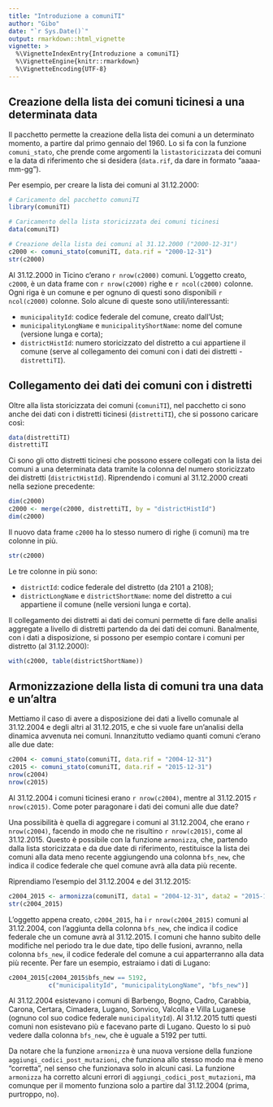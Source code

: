 ```yaml
---
title: "Introduzione a comuniTI"
author: "Gibo"
date: "`r Sys.Date()`"
output: rmarkdown::html_vignette
vignette: >
  %\VignetteIndexEntry{Introduzione a comuniTI}
  %\VignetteEngine{knitr::rmarkdown}
  %\VignetteEncoding{UTF-8}
---
```



## Creazione della lista dei comuni ticinesi a una determinata data

Il pacchetto permette la creazione della lista dei comuni a un determinato 
momento, a partire dal primo gennaio del 1960. Lo si fa con la funzione 
`comuni_stato`, che prende come argomenti la `listastoricizzata` dei comuni e la
data di riferimento che si desidera (`data.rif`, da dare in formato "aaaa-mm-gg").

Per esempio, per creare la lista dei comuni al 31.12.2000:

```r
# Caricamento del pacchetto comuniTI
library(comuniTI)

# Caricamento della lista storicizzata dei comuni ticinesi
data(comuniTI)

# Creazione della lista dei comuni al 31.12.2000 ("2000-12-31")
c2000 <- comuni_stato(comuniTI, data.rif = "2000-12-31")
str(c2000)
```

Al 31.12.2000 in Ticino c'erano `r nrow(c2000)` comuni. L'oggetto creato, `c2000`, 
è un data frame con `r nrow(c2000)` righe e `r ncol(c2000)` colonne.
Ogni riga è un comune e per ognuno di questi sono disponibili `r ncol(c2000)` 
colonne. Solo alcune di queste sono utili/interessanti:

- `municipalityId`: codice federale del comune, creato dall'Ust;
- `municipalityLongName` e `municipalityShortName`: nome del comune (versione 
lunga e corta);
- `districtHistId`: numero storicizzato del distretto a cui appartiene il comune
(serve al collegamento dei comuni con i dati dei distretti - `distrettiTI`).


## Collegamento dei dati dei comuni con i distretti

Oltre alla lista storicizzata dei comuni (`comuniTI`), nel pacchetto ci sono 
anche dei dati con i distretti ticinesi (`distrettiTI`), che si possono caricare 
così:

```r
data(distrettiTI)
distrettiTI
```

Ci sono gli otto distretti ticinesi che possono essere collegati con la lista 
dei comuni a una determinata data tramite la colonna del numero storicizzato 
dei distretti (`districtHistId`). Riprendendo i comuni al 31.12.2000 creati 
nella sezione precedente:

```r
dim(c2000)
c2000 <- merge(c2000, distrettiTI, by = "districtHistId")
dim(c2000)
```

Il nuovo data frame `c2000` ha lo stesso numero di righe (i comuni) ma tre 
colonne in più.

```r
str(c2000)
```

Le tre colonne in più sono:

- `districtId`: codice federale del distretto (da 2101 a 2108);
- `districtLongName` e `districtShortName`: nome del distretto a cui appartiene 
il comune (nelle versioni lunga e corta).

Il collegamento dei distretti ai dati dei comuni permette di fare delle analisi 
aggregate a livello di distretti partendo da dei dati dei comuni. Banalmente, 
con i dati a disposizione, si possono per esempio contare i comuni per distretto 
(al 31.12.2000):

```r
with(c2000, table(districtShortName))
```



## Armonizzazione della lista di comuni tra una data e un'altra

Mettiamo il caso di avere a disposizione dei dati a livello comunale al 
31.12.2004 e degli altri al 31.12.2015, e che si vuole fare un'analisi della 
dinamica avvenuta nei comuni. Innanzitutto vediamo quanti comuni c'erano alle 
due date:

```r
c2004 <- comuni_stato(comuniTI, data.rif = "2004-12-31")
c2015 <- comuni_stato(comuniTI, data.rif = "2015-12-31")
nrow(c2004)
nrow(c2015)
```

Al 31.12.2004 i comuni ticinesi erano `r nrow(c2004)`, mentre al 31.12.2015 
`r nrow(c2015)`. Come poter paragonare i dati dei comuni alle due date? 

Una possibilità è quella di aggregare i comuni al 31.12.2004, che erano 
`r nrow(c2004)`, facendo in modo che ne risultino `r nrow(c2015)`, come al 
31.12.2015. Questo è possibile con la funzione `armonizza`, che, partendo dalla 
lista storicizzata e da due date di riferimento, restituisce la lista dei comuni 
alla data meno recente aggiungendo una colonna `bfs_new`, che indica il codice 
federale che quel comune avrà alla data più recente.

Riprendiamo l'esempio del 31.12.2004 e del 31.12.2015:

```r
c2004_2015 <- armonizza(comuniTI, data1 = "2004-12-31", data2 = "2015-12-31")
str(c2004_2015)
```

L'oggetto appena creato, `c2004_2015`, ha i `r nrow(c2004_2015)` comuni al 
31.12.2004, con l'aggiunta della colonna `bfs_new`, che indica il codice 
federale che un comune avrà al 31.12.2015. I comuni che hanno subìto delle 
modifiche nel periodo tra le due date, tipo delle fusioni, avranno, nella 
colonna `bfs_new`, il codice federale del comune a cui apparterranno alla data 
più recente. Per fare un esempio, estraiamo i dati di Lugano:

```r
c2004_2015[c2004_2015$bfs_new == 5192, 
           c("municipalityId", "municipalityLongName", "bfs_new")]
```

Al 31.12.2004 esistevano i comuni di Barbengo, Bogno, Cadro, Carabbia, Carona, 
Certara, Cimadera, Lugano, Sonvico, Valcolla e Villa Luganese (ognuno col suo 
codice federale `municipalityId`). Al 31.12.2015 tutti questi comuni non 
esistevano più e facevano parte di Lugano. Questo lo si può vedere dalla 
colonna `bfs_new`, che è uguale a 5192 per tutti.

Da notare che la funzione `armonizza` è una nuova versione della funzione 
`aggiungi_codici_post_mutazioni`, che funziona allo stesso modo ma è meno 
"corretta", nel senso che funzionava solo in alcuni casi.
La funzione `armonizza` ha corretto alcuni errori di 
`aggiungi_codici_post_mutazioni`, ma comunque per il momento funziona solo a 
partire dal 31.12.2004 (prima, purtroppo, no).
